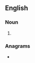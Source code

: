 ==English==

===Noun===
{{head|en|noun form}}

# {{plural of|en|settlor}}

===Anagrams===
* {{anagrams|en|a=elorsstt|Stotlers|Trostles|slotters}}